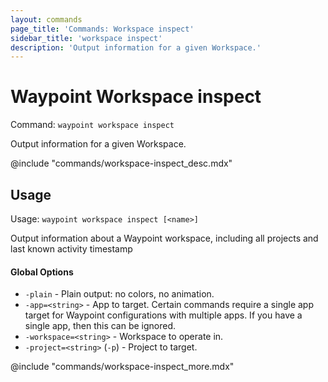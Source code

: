 ```yaml
---
layout: commands
page_title: 'Commands: Workspace inspect'
sidebar_title: 'workspace inspect'
description: 'Output information for a given Workspace.'
---
```


# Waypoint Workspace inspect

Command: `waypoint workspace inspect`

Output information for a given Workspace.

@include "commands/workspace-inspect_desc.mdx"

## Usage

Usage: `waypoint workspace inspect [<name>]`

Output information about a Waypoint workspace, including all projects and
last known activity timestamp

#### Global Options

- `-plain` - Plain output: no colors, no animation.
- `-app=<string>` - App to target. Certain commands require a single app target for Waypoint configurations with multiple apps. If you have a single app, then this can be ignored.
- `-workspace=<string>` - Workspace to operate in.
- `-project=<string>` (`-p`) - Project to target.

@include "commands/workspace-inspect_more.mdx"
